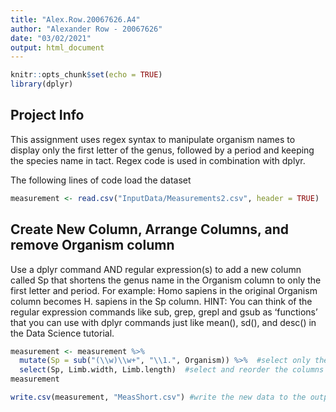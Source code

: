 ```yaml
---
title: "Alex.Row.20067626.A4"
author: "Alexander Row - 20067626"
date: "03/02/2021"
output: html_document
---
```


```r
knitr::opts_chunk$set(echo = TRUE)
library(dplyr)
```

## Project Info
This assignment uses regex syntax to manipulate organism names to display only the first letter of the genus, followed by a period and keeping the species name in tact. Regex code is used in combination with dplyr.

The following lines of code load the dataset
```r
measurement <- read.csv("InputData/Measurements2.csv", header = TRUE)
```

## Create New Column, Arrange Columns, and remove Organism column

Use a dplyr command AND regular expression(s) to add a new column called Sp that shortens the genus name in the Organism column to only the first letter and period. For example: Homo sapiens in the original Organism column becomes H. sapiens in the Sp column. HINT: You can think of the regular expression commands like sub, grep, grepl and gsub as 'functions' that you can use with dplyr commands just like mean(), sd(), and desc() in the Data Science tutorial.

```r
measurement <- measurement %>% 
  mutate(Sp = sub("(\\w)\\w+", "\\1.", Organism)) %>%  #select only the first letter and place a period after it 
  select(Sp, Limb.width, Limb.length)  #select and reorder the columns 
measurement
```

```r
write.csv(measurement, "MeasShort.csv") #write the new data to the output file
```





